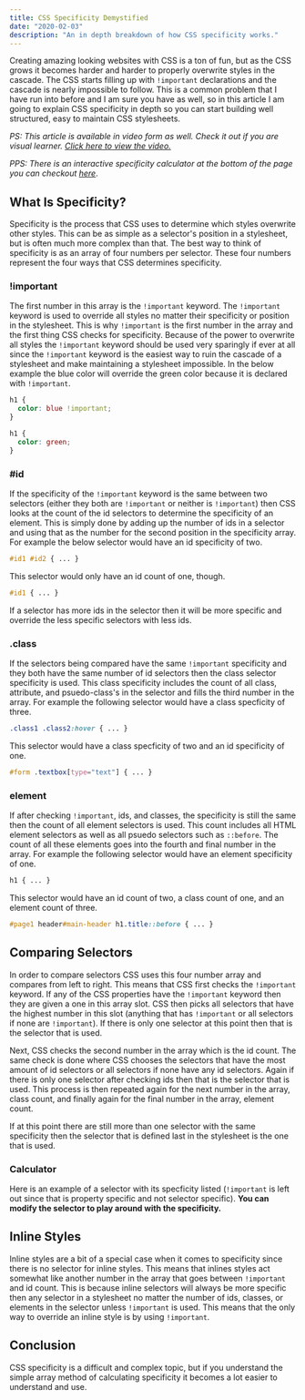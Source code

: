 ```yaml
---
title: CSS Specificity Demystified
date: "2020-02-03"
description: "An in depth breakdown of how CSS specificity works."
---
```



Creating amazing looking websites with CSS is a ton of fun, but as the CSS grows it becomes harder and harder to properly overwrite styles in the cascade. The CSS starts filling up with `!important` declarations and the cascade is nearly impossible to follow. This is a common problem that I have run into before and I am sure you have as well, so in this article I am going to explain CSS specificity in depth so you can start building well structured, easy to maintain CSS stylesheets.

*PS: This article is available in video form as well. Check it out if you are visual learner. [Click here to view the video.](https://youtu.be/CHyPGSpIhSs)*

*PPS: There is an interactive specificity calculator at the bottom of the page you can checkout [here](#calculator)*.

## What Is Specificity?

Specificity is the process that CSS uses to determine which styles overwrite other styles. This can be as simple as a selector's position in a stylesheet, but is often much more complex than that. The best way to think of specificity is as an array of four numbers per selector. These four numbers represent the four ways that CSS determines specificity.

<CssSpecificityDisplay />

### !important

The first number in this array is the `!important` keyword. The `!important` keyword is used to override all styles no matter their specificity or position in the stylesheet. This is why `!important` is the first number in the array and the first thing CSS checks for specificity. Because of the power to overwrite all styles the `!important` keyword should be used very sparingly if ever at all since the `!important` keyword is the easiest way to ruin the cascade of a stylesheet and make maintaining a stylesheet impossible. In the below example the blue color will override the green color because it is declared with `!important`.

```css
h1 {
  color: blue !important;
}

h1 {
  color: green;
}
```

### #id

If the specificity of the `!important` keyword is the same between two selectors (either they both are `!important` or neither is `!important`) then CSS looks at the count of the id selectors to determine the specificity of an element. This is simply done by adding up the number of ids in a selector and using that as the number for the second position in the specificity array. For example the below selector would have an id specificity of two.

```css
#id1 #id2 { ... }
```
<CssSpecificityDisplay initialIdCount={2} />

This selector would only have an id count of one, though.

```css
#id1 { ... }
```
<CssSpecificityDisplay initialIdCount={1} />

If a selector has more ids in the selector then it will be more specific and override the less specific selectors with less ids.


### .class

If the selectors being compared have the same `!important` specificity and they both have the same number of id selectors then the class selector specificity is used. This class specificity includes the count of all class, attribute, and psuedo-class's in the selector and fills the third number in the array. For example the following selector would have a class specficity of three.

```css
.class1 .class2:hover { ... }
```
<CssSpecificityDisplay initialClassCount={3} />

This selector would have a class specficity of two and an id specificity of one.

```css
#form .textbox[type="text"] { ... }
```
<CssSpecificityDisplay initialClassCount={2} initialIdCount={1} />

### element

If after checking `!important`, ids, and classes, the specificity is still the same then the count of all element selectors is used. This count includes all HTML element selectors as well as all psuedo selectors such as `::before`. The count of all these elements goes into the fourth and final number in the array. For example the following selector would have an element specificity of one.

```css
h1 { ... }
```
<CssSpecificityDisplay initialElementCount={1} />

This selector would have an id count of two, a class count of one, and an element count of three.

```css
#page1 header#main-header h1.title::before { ... }

```
<CssSpecificityDisplay initialElementCount={3} initialClassCount={1} initialIdCount={2} />

## Comparing Selectors

In order to compare selectors CSS uses this four number array and compares from left to right. This means that CSS first checks the `!important` keyword. If any of the CSS properties have the `!important` keyword then they are given a one in this array slot. CSS then picks all selectors that have the highest number in this slot (anything that has `!important` or all selectors if none are `!important`). If there is only one selector at this point then that is the selector that is used.

Next, CSS checks the second number in the array which is the id count. The same check is done where CSS chooses the selectors that have the most amount of id selectors or all selectors if none have any id selectors. Again if there is only one selector after checking ids then that is the selector that is used. This process is then repeated again for the next number in the array, class count, and finally again for the final number in the array, element count.

If at this point there are still more than one selector with the same specificity then the selector that is defined last in the stylesheet is the one that is used.


### Calculator

Here is an example of a selector with its specficity listed (`!important` is left out since that is property specific and not selector specific). **You can modify the selector to play around with the specificity.**

<CssSpecificityDisplay showInput={true} initialInputText='#form input.custom-checkbox[type="checkbox"]::before' />

## Inline Styles

Inline styles are a bit of a special case when it comes to specificity since there is no selector for inline styles. This means that inlines styles act somewhat like another number in the array that goes between `!important` and id count. This is because inline selectors will always be more specific then any selector in a stylesheet no matter the number of ids, classes, or elements in the selector unless `!important` is used. This means that the only way to override an inline style is by using `!important`.

## Conclusion

CSS specificity is a difficult and complex topic, but if you understand the simple array method of calculating specificity it becomes a lot easier to understand and use.